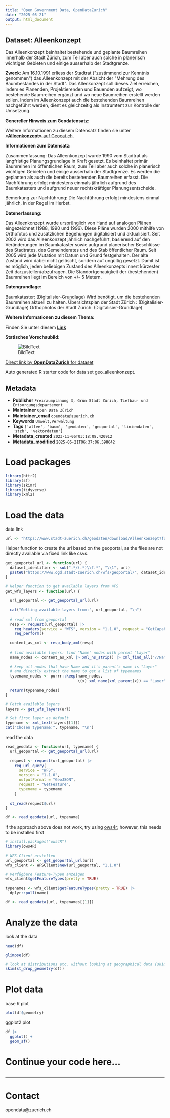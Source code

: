 ```yaml
---
title: "Open Government Data, OpenDataZurich"
date: "2025-05-21"
output: html_document
---
```


## Dataset: Alleenkonzept

Das Alleenkonzept beinhaltet bestehende und geplante Baumreihen innerhalb der Stadt Zürich, zum Teil aber auch solche in planerisch wichtigen Gebieten und einige ausserhalb der Stadtgrenze. 

**Zweck**: Am 16.10.1991 erliess der Stadtrat (&quot;zustimmend zur Kenntnis genommen&quot;) das Alleenkonzept mit der Absicht der &quot;Mehrung des Baumbestandes in der Stadt&quot;. Das Allenkonzept soll dieses Ziel erreichen, indem es Planenden, Projektierenden und Bauenden aufzeigt, wo bestehende Baumreihen ergänzt und wo neue Baumreihen erstellt werden sollen. Indem im Alleenkonzept auch die bestehenden Baumreihen nachgeführt werden, dient es gleichzeitig als Instrumtent zur Kontrolle der Umsetzung.

**Genereller Hinweis zum Geodatensatz:**


Weitere Informationen zu diesem Datensatz finden sie unter [«**Alleenkonzept»** auf Geocat.ch](https://www.geocat.ch/geonetwork/srv/ger/catalog.search#/metadata/e3023894-1322-8c4a-bf81-3825f28da788).				
			   

**Informationen zum Datensatz:**

Zusammenfassung:
Das Alleenkonzept wurde 1990 vom Stadtrat als langfristige Planungsgrundlage in Kraft gesetzt. Es beinhaltet primär Baumreihen im öffentlichen Raum, zum Teil aber auch solche in planerisch wichtigen Gebieten und einige ausserhalb der Stadtgrenze. Es werden die geplanten als auch die bereits bestehenden Baumreihen erfasst. Die Nachführung erfolgt mindestens einmals jährlich aufgrund des Baumkatasters und aufgrund neuer rechtskräftiger Planungsentscheide.

Bemerkung zur Nachführung:
Die Nachführung erfolgt mindestens einmal jährlich, in der Regel im Herbst.

**Datenerfassung:**

Das Alleenkonzept wurde ursprünglich von Hand auf analogen Plänen eingezeichnet (1988, 1990 und 1996). Diese Pläne wurden 2000 mithilfe von Orthofotos und zusätzlichen Begehungen digitalisiert und aktualisiert. Seit 2002 wird das Alleenkonzept jährlich nachgeführt, basierend auf den Veränderungen im Baumkataster sowie aufgrund planerischer Beschlüsse des Stadtrates, des Gemeinderates und des Stab öffentlicher Raum. 
Seit 2005 wird jede Mutation mit Datum und Grund festgehalten. Der alte Zustand wird dabei nicht gelöscht, sondern auf ungültig gesetzt. Damit ist es möglich, jeden beliebigen Zustand des Alleenkonzepts innert kürzester Zeit darzustellen/abzufragen.
Die Standortgenauigkeit der (bestehenden) Baumreihen liegt im Bereich von +/- 5 Metern.

**Datengrundlage:**

Baumkataster: (Digitalisier-Grundlage) Wird benötigt, um die bestehenden Baumreihen aktuell zu halten.
Übersichtsplan der Stadt Zürich : (Digitalisier-Grundlage) 
Orthophotos der Stadt Zürich: (Digitalisier-Grundlage)


**Weitere Informationen zu diesem Thema:**

Finden Sie unter diesem [**Link**](http://www.stadt-zuerich.ch/ted/de/index/gsz/planung_u_bau/konzepte_und_leitbilder/alleenkonzept.html)

**Statisches Vorschaubild:**

![BildText](https://www.gis.stadt-zuerich.ch/zueriplan_docs/geocat/e3023894-1322-8c4a-bf81-3825f28da788.png)



[Direct link by **OpenDataZurich** for dataset](https://data.stadt-zuerich.ch/dataset/geo_alleenkonzept)

Auto generated R starter code for data set geo_alleenkonzept.

## Metadata

- **Publisher** `Freiraumplanung 3, Grün Stadt Zürich, Tiefbau- und Entsorgungsdepartement`
- **Maintainer** `Open Data Zürich`
- **Maintainer_email** `opendata@zuerich.ch`
- **Keywords** `Umwelt,Ver­walt­ung`
- **Tags** `['allee', 'baum', 'geodaten', 'geoportal', 'liniendaten', 'stzh', 'vektordaten']`
- **Metadata_created** `2023-11-06T03:18:08.420912`
- **Metadata_modified** `2025-05-21T06:37:06.598642`


# Load packages

```r
library(httr2)
library(sf)
library(skimr)
library(tidyverse)
library(xml2)
```

# Load the data

data link
```r
url <- "https://www.stadt-zuerich.ch/geodaten/download/Alleenkonzept?format=geojson_link"
```


Helper function to create the url based on the geoportal, as the files are not directly available via fixed link like csvs.
```r
get_geoportal_url <- function(url) {
  dataset_identifier <- sub(".*/(.*)\\?.*", "\\1", url)
  paste0("https://www.ogd.stadt-zuerich.ch/wfs/geoportal/", dataset_identifier)
}
```

```r
# Helper function to get available layers from WFS
get_wfs_layers <- function(url) {
  
  url_geoportal <- get_geoportal_url(url)
  
  cat("Getting available layers from:", url_geoportal, "\n")
  
  # read xml from geoportal
  resp <- request(url_geoportal) |> 
    req_headers(service = "WFS", version = "1.1.0", request = "GetCapabilities") |> 
    req_perform()
  
  content_as_xml <- resp_body_xml(resp)
  
  # find available layers: find "Name" nodes with parent "Layer"
  name_nodes <- content_as_xml |> xml_ns_strip() |> xml_find_all("//Name")
  
  # keep all nodes that have Name and it's parent's name is "Layer"
  # and directly extract the name to get a list of typenames
  typename_nodes <- purrr::keep(name_nodes,
                                \(x) xml_name(xml_parent(x)) == "Layer")
  
  return(typename_nodes)
}

# Fetch available layers
layers <- get_wfs_layers(url)

# Set first layer as default
typename <- xml_text(layers[[1]])
cat("Chosen typename:", typename, "\n")
```

read the data
```r
read_geodata <- function(url, typename) {
  url_geoportal <- get_geoportal_url(url)
  
  request <- request(url_geoportal) |>
    req_url_query(
      service = "WFS",
      version = "1.1.0",
      outputFormat = "GeoJSON",
      request = "GetFeature",
      typename = typename
    )
  
  st_read(request$url)
}

df <- read_geodata(url, typename)
```

if the approach above does not work, try using [ows4r](https://eblondel.github.io/ows4R/); however, this needs to be installed first
```r
# install.packages("ows4R")
library(ows4R)

# WFS-Client erstellen
url_geoportal <- get_geoportal_url(url)
wfs_client <- WFSClient$new(url_geoportal, "1.1.0")

# Verfügbare Feature-Typen anzeigen
wfs_client$getFeatureTypes(pretty = TRUE)

typenames <- wfs_client$getFeatureTypes(pretty = TRUE) |> 
  dplyr::pull(name)

df <- read_geodata(url, typenames[[1]])
```

# Analyze the data

look at the data
```r
head(df)
```

```r
glimpse(df)
```

```r
# look at distributions etc. without looking at geographical data (skim cannot deal with geometries)
skim(st_drop_geometry(df))
```

# Plot data

base R plot
```r
plot(df$geometry)
```

ggplot2 plot
```r
df |>
  ggplot() +
  geom_sf()
```

# Continue your code here...

```r

```

------------------------------------------------------------------------

# Contact

opendata@zuerich.ch

